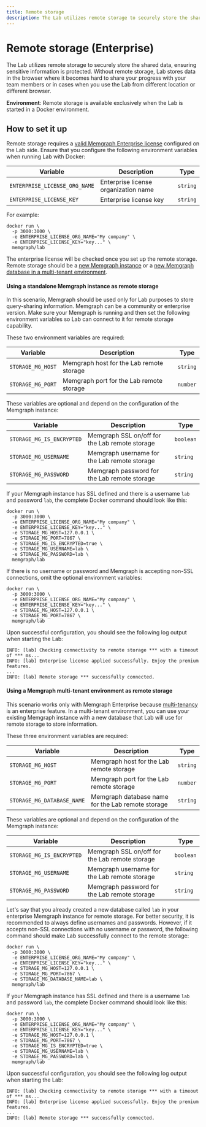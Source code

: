 ```yaml
---
title: Remote storage
description: The Lab utilizes remote storage to securely store the shared data, ensuring sensitive information is protected.
---
```



# Remote storage (Enterprise)

The Lab utilizes remote storage to securely store the shared data,
ensuring sensitive information is protected. Without remote storage,
Lab stores data in the browser where it becomes hard to share your
progress with your team members or in cases when you use the Lab from
different location or different browser.

<Callout type="info">

**Environment**: Remote storage is available exclusively when the Lab is
started in a Docker environment.

</Callout>

## How to set it up

Remote storage requires a [valid Memgraph Enterprise license](/database-management/enabling-memgraph-enterprise)
configured on the Lab side. Ensure that you configure the following
environment variables when running Lab with Docker:

| Variable                      | Description                          | Type       |
|-------------------------------|--------------------------------------|------------|
| `ENTERPRISE_LICENSE_ORG_NAME` | Enterprise license organization name | `string`   |
| `ENTERPRISE_LICENSE_KEY`      | Enterprise license key               | `string`   |

For example:

```
docker run \
  -p 3000:3000 \
  -e ENTERPRISE_LICENSE_ORG_NAME="My company" \
  -e ENTERPRISE_LICENSE_KEY="key..." \
  memgraph/lab
```

The enterprise license will be checked once you set up the
remote storage. Remote storage should be a
[new Memgraph instance](/data-visualization/user-manual/query-sharing#using-a-standalone-memgraph-instance-as-remote-storage)
or a [new Memgraph database in a multi-tenant environment](/data-visualization/user-manual/query-sharing#using-a-memgraph-multi-tenant-environment-as-remote-storage).

#### Using a standalone Memgraph instance as remote storage

In this scenario, Memgraph should be used only for Lab purposes to
store query-sharing information. Memgraph can be a community or
enterprise version. Make sure your Memgraph is running and then set
the following environment variables so Lab can connect to it for
remote storage capability.

These two environment variables are required:

| Variable                   | Description                                       | Type       |
|----------------------------|---------------------------------------------------|------------|
| `STORAGE_MG_HOST`          | Memgraph host for the Lab remote storage          | `string`   |
| `STORAGE_MG_PORT`          | Memgraph port for the Lab remote storage          | `number`   |

These variables are optional and depend on the configuration of
the Memgraph instance:

| Variable                   | Description                                       | Type       |
|----------------------------|---------------------------------------------------|------------|
| `STORAGE_MG_IS_ENCRYPTED`  | Memgraph SSL on/off for the Lab remote storage    | `boolean`  |
| `STORAGE_MG_USERNAME`      | Memgraph username for the Lab remote storage      | `string`   |
| `STORAGE_MG_PASSWORD`      | Memgraph password for the Lab remote storage      | `string`   |

If your Memgraph instance has SSL defined and there is a username `lab`
and password `lab`, the complete Docker command should look like this:

```
docker run \
  -p 3000:3000 \
  -e ENTERPRISE_LICENSE_ORG_NAME="My company" \
  -e ENTERPRISE_LICENSE_KEY="key..." \
  -e STORAGE_MG_HOST=127.0.0.1 \
  -e STORAGE_MG_PORT=7867 \
  -e STORAGE_MG_IS_ENCRYPTED=true \
  -e STORAGE_MG_USERNAME=lab \
  -e STORAGE_MG_PASSWORD=lab \
  memgraph/lab
```

If there is no username or password and Memgraph is accepting
non-SSL connections, omit the optional environment variables:

```
docker run \
  -p 3000:3000 \
  -e ENTERPRISE_LICENSE_ORG_NAME="My company" \
  -e ENTERPRISE_LICENSE_KEY="key..." \
  -e STORAGE_MG_HOST=127.0.0.1 \
  -e STORAGE_MG_PORT=7867 \
  memgraph/lab
```

Upon successful configuration, you should see the following log output
when starting the Lab:

```
INFO: [lab] Checking connectivity to remote storage *** with a timeout of *** ms...
INFO: [lab] Enterprise license applied successfully. Enjoy the premium features.
...
INFO: [lab] Remote storage *** successfully connected.
```

#### Using a Memgraph multi-tenant environment as remote storage

This scenario works only with Memgraph Enterprise because
[multi-tenancy](/database-management/multi-tenancy) is an enterprise
feature. In a multi-tenant environment, you can use your existing
Memgraph instance with a new database that Lab will use for remote
storage to store information.

These three environment variables are required:

| Variable                   | Description                                       | Type       |
|----------------------------|---------------------------------------------------|------------|
| `STORAGE_MG_HOST`          | Memgraph host for the Lab remote storage          | `string`   |
| `STORAGE_MG_PORT`          | Memgraph port for the Lab remote storage          | `number`   |
| `STORAGE_MG_DATABASE_NAME` | Memgraph database name for the Lab remote storage | `string`   |

These variables are optional and depend on the configuration
of the Memgraph instance:

| Variable                   | Description                                       | Type       |
|----------------------------|---------------------------------------------------|------------|
| `STORAGE_MG_IS_ENCRYPTED`  | Memgraph SSL on/off for the Lab remote storage    | `boolean`  |
| `STORAGE_MG_USERNAME`      | Memgraph username for the Lab remote storage      | `string`   |
| `STORAGE_MG_PASSWORD`      | Memgraph password for the Lab remote storage      | `string`   |

Let's say that you already created a new database called `lab`
in your enterprise Memgraph instance for remote storage. For better
security, it is recommended to always define usernames and passwords.
However, if it accepts non-SSL connections with no username or
password, the following command should make Lab successfully connect
to the remote storage:

```
docker run \
  -p 3000:3000 \
  -e ENTERPRISE_LICENSE_ORG_NAME="My company" \
  -e ENTERPRISE_LICENSE_KEY="key..." \
  -e STORAGE_MG_HOST=127.0.0.1 \
  -e STORAGE_MG_PORT=7867 \
  -e STORAGE_MG_DATABASE_NAME=lab \
  memgraph/lab
```

If your Memgraph instance has SSL defined and there is a username `lab`
and password `lab`, the complete Docker command should look like this:

```
docker run \
  -p 3000:3000 \
  -e ENTERPRISE_LICENSE_ORG_NAME="My company" \
  -e ENTERPRISE_LICENSE_KEY="key..." \
  -e STORAGE_MG_HOST=127.0.0.1 \
  -e STORAGE_MG_PORT=7867 \
  -e STORAGE_MG_IS_ENCRYPTED=true \
  -e STORAGE_MG_USERNAME=lab \
  -e STORAGE_MG_PASSWORD=lab \
  memgraph/lab
```

Upon successful configuration, you should see the following log output
when starting the Lab:

```
INFO: [lab] Checking connectivity to remote storage *** with a timeout of *** ms...
INFO: [lab] Enterprise license applied successfully. Enjoy the premium features.
...
INFO: [lab] Remote storage *** successfully connected.
```
